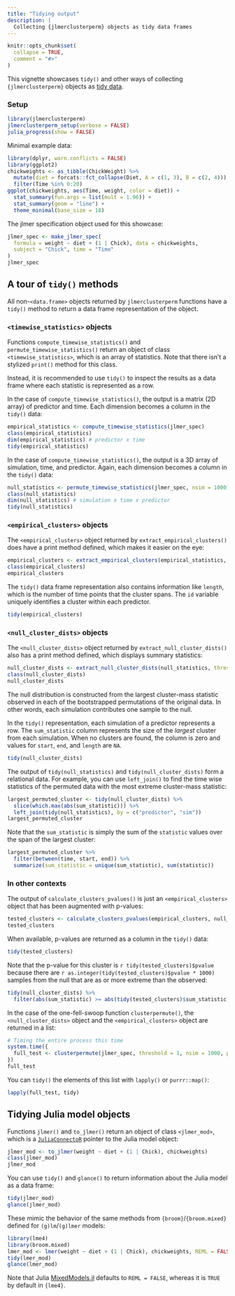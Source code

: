 ```yaml
---
title: "Tidying output"
description: |
  Collecting {jlmerclusterperm} objects as tidy data frames
---
```


```r
knitr::opts_chunk$set(
  collapse = TRUE,
  comment = "#>"
)
```

This vignette showcases `tidy()` and other ways of collecting `{jlmerclusterperm}` objects as [tidy data](https://r4ds.had.co.nz/tidy-data.html).


### Setup

```r
library(jlmerclusterperm)
jlmerclusterperm_setup(verbose = FALSE)
julia_progress(show = FALSE)
```

Minimal example data:

```r
library(dplyr, warn.conflicts = FALSE)
library(ggplot2)
chickweights <- as_tibble(ChickWeight) %>%
  mutate(diet = forcats::fct_collapse(Diet, A = c(1, 3), B = c(2, 4))) %>%
  filter(Time %in% 0:20)
ggplot(chickweights, aes(Time, weight, color = diet)) +
  stat_summary(fun.args = list(mult = 1.96)) +
  stat_summary(geom = "line") +
  theme_minimal(base_size = 18)
```

The jlmer specification object used for this showcase:

```r
jlmer_spec <- make_jlmer_spec(
  formula = weight ~ diet + (1 | Chick), data = chickweights,
  subject = "Chick", time = "Time"
)
jlmer_spec
```


## A tour of `tidy()` methods

All non-`<data.frame>` objects returned by `jlmerclusterperm` functions have a `tidy()` method to return a data frame representation of the object.

### `<timewise_statistics>` objects

Functions `compute_timewise_statistics()` and `permute_timewise_statistics()` return an object of class `<timewise_statistics>`, which is an array of statistics. Note that there isn't a stylized `print()` method for this class.

Instead, it is recommended to use `tidy()` to inspect the results as a data frame where each statistic is represented as a row.

In the case of `compute_timewise_statistics()`, the output is a matrix (2D array) of predictor and time. Each dimension becomes a column in the `tidy()` data:

```r
empirical_statistics <- compute_timewise_statistics(jlmer_spec)
class(empirical_statistics)
dim(empirical_statistics) # predictor x time
tidy(empirical_statistics)
```

In the case of `compute_timewise_statistics()`, the output is a 3D array of simulation, time, and predictor. Again, each dimension becomes a column in the `tidy()` data:

```r
null_statistics <- permute_timewise_statistics(jlmer_spec, nsim = 1000)
class(null_statistics)
dim(null_statistics) # simulation x time x predictor
tidy(null_statistics)
```

### `<empirical_clusters>` objects

The `<empirical_clusters>` object returned by `extract_empirical_clusters()` does have a print method defined, which makes it easier on the eye:

```r
empirical_clusters <- extract_empirical_clusters(empirical_statistics, threshold = 1)
class(empirical_clusters)
empirical_clusters
```

The `tidy()` data frame representation also contains information like `length`, which is the number of time points that the cluster spans. The `id` variable uniquely identifies a cluster within each predictor.

```r
tidy(empirical_clusters)
```

### `<null_cluster_dists>` objects

The `<null_cluster_dists>` object returned by `extract_null_cluster_dists()` also has a print method defined, which displays summary statistics:

```r
null_cluster_dists <- extract_null_cluster_dists(null_statistics, threshold = 1)
class(null_cluster_dists)
null_cluster_dists
```

The null distribution is constructed from the largest cluster-mass statistic observed in each of the bootstrapped permutations of the original data. In other words, each simulation contributes one sample to the null.

In the `tidy()` representation, each simulation of a predictor represents a row. The `sum_statistic` column represents the size of the _largest_ cluster from each simulation. When no clusters are found, the column is zero and values for `start`, `end`, and `length` are `NA`.

```r
tidy(null_cluster_dists)
```

The output of `tidy(null_statistics)` and `tidy(null_cluster_dists)` form a relational data. For example, you can use `left_join()` to find the time wise statistics of the permuted data with the most extreme cluster-mass statistic:

```r
largest_permuted_cluster <- tidy(null_cluster_dists) %>%
  slice(which.max(abs(sum_statistic))) %>%
  left_join(tidy(null_statistics), by = c("predictor", "sim"))
largest_permuted_cluster
```

Note that the `sum_statistic` is simply the sum of the `statistic` values over the span of the largest cluster:

```r
largest_permuted_cluster %>%
  filter(between(time, start, end)) %>%
  summarize(sum_statistic = unique(sum_statistic), sum(statistic))
```

### In other contexts

The output of `calculate_clusters_pvalues()` is just an `<empirical_clusters>` object that has been augmented with p-values:

```r
tested_clusters <- calculate_clusters_pvalues(empirical_clusters, null_cluster_dists)
tested_clusters
```

When available, p-values are returned as a column in the `tidy()` data:

```r
tidy(tested_clusters)
```

Note that the p-value for this cluster is `r tidy(tested_clusters)$pvalue` because there are `r as.integer(tidy(tested_clusters)$pvalue * 1000)` samples from the null that are as or more extreme than the observed:

```r
tidy(null_cluster_dists) %>%
  filter(abs(sum_statistic) >= abs(tidy(tested_clusters)$sum_statistic))
```

In the case of the one-fell-swoop function `clusterpermute()`, the `<null_cluster_dists>` object and the `<empirical_clusters>` object are returned in a list:

```r
# Timing the entire process this time
system.time({
  full_test <- clusterpermute(jlmer_spec, threshold = 1, nsim = 1000, progress = FALSE)
})
full_test
```

You can `tidy()` the elements of this list with `lapply()` or `purrr::map()`:

```r
lapply(full_test, tidy)
```


## Tidying Julia model objects

Functions `jlmer()` and `to_jlmer()` return an object of class `<jlmer_mod>`, which is a [`JuliaConnectoR`](https://github.com/stefan-m-lenz/JuliaConnectoR) pointer to the Julia model object:

```r
jlmer_mod <- to_jlmer(weight ~ diet + (1 | Chick), chickweights)
class(jlmer_mod)
jlmer_mod
```

You can use `tidy()` and `glance()` to return information about the Julia model as a data frame:

```r
tidy(jlmer_mod)
glance(jlmer_mod)
```

These mimic the behavior of the same methods from `{broom}`/`{broom.mixed}` defined for `(g)lm`/`(g)lmer` models:

```r
library(lme4)
library(broom.mixed)
lmer_mod <- lmer(weight ~ diet + (1 | Chick), chickweights, REML = FALSE)
tidy(lmer_mod)
glance(lmer_mod)
```

Note that Julia [MixedModels.jl](https://github.com/JuliaStats/MixedModels.jl) defaults to `REML = FALSE`, whereas it is `TRUE` by default in `{lme4}`.
